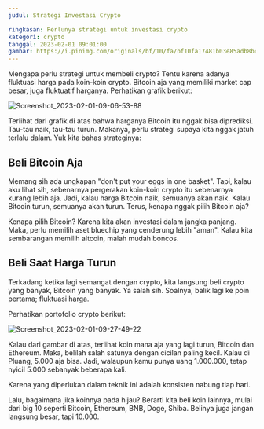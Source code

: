```yaml
---
judul: Strategi Investasi Crypto

ringkasan: Perlunya strategi untuk investasi crypto
kategori: crypto
tanggal: 2023-02-01 09:01:00
gambar: https://i.pinimg.com/originals/bf/10/fa/bf10fa17481b03e85adb8b4444fe1fb0.jpg
---
```


Mengapa perlu strategi untuk membeli crypto? Tentu karena adanya fluktuasi harga pada koin-koin crypto. Bitcoin aja yang memiliki market cap besar, juga fluktuatif harganya. Perhatikan grafik berikut:

![Screenshot_2023-02-01-09-06-53-88](https://user-images.githubusercontent.com/7939342/215920120-705c132d-3db6-41a5-8932-25edba8fb878.png)

Terlihat dari grafik di atas bahwa harganya Bitcoin itu nggak bisa diprediksi. Tau-tau naik, tau-tau turun. Makanya, perlu strategi supaya kita nggak jatuh terlalu dalam. Yuk kita bahas strateginya:

## Beli Bitcoin Aja

Memang sih ada ungkapan "don't put your eggs in one basket". Tapi, kalau aku lihat sih, sebenarnya pergerakan koin-koin crypto itu sebenarnya kurang lebih aja. Jadi, kalau harga Bitcoin naik, semuanya akan naik. Kalau Bitcoin turun, semuanya akan turun. Terus, kenapa nggak pilih Bitcoin aja?

Kenapa pilih Bitcoin? Karena kita akan investasi dalam jangka panjang. Maka, perlu memilih aset bluechip yang cenderung lebih "aman". Kalau kita sembarangan memilih altcoin, malah mudah boncos.

## Beli Saat Harga Turun

Terkadang ketika lagi semangat dengan crypto, kita langsung beli crypto yang banyak, Bitcoin yang banyak. Ya salah sih. Soalnya, balik lagi ke poin pertama; fluktuasi harga.

Perhatikan portofolio crypto berikut:

![Screenshot_2023-02-01-09-27-49-22](https://user-images.githubusercontent.com/7939342/215922582-69e11735-ab69-425d-ac42-d645a402902a.png)

Kalau dari gambar di atas, terlihat koin mana aja yang lagi turun, Bitcoin dan Ethereum. Maka, belilah salah satunya dengan cicilan paling kecil. Kalau di Pluang, 5.000 aja bisa. Jadi, walaupun kamu punya uang 1.000.000, tetap nyicil 5.000 sebanyak beberapa kali.

Karena yang diperlukan dalam teknik ini adalah konsisten nabung tiap hari.

Lalu, bagaimana jika koinnya pada hijau? Berarti kita beli koin lainnya, mulai dari big 10 seperti Bitcoin, Ethereum, BNB, Doge, Shiba. Belinya juga jangan langsung besar, tapi 10.000.
